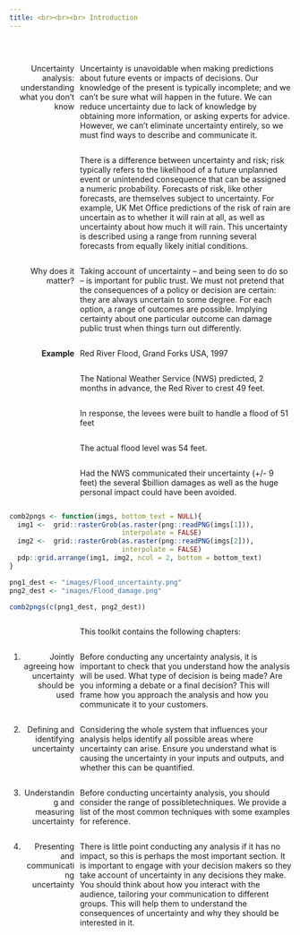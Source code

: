 ---
title: <br><br><br> Introduction
---


<style type="text/css">

#TOC {
margin-top: 100px;
}

.leftA{
float: left;
width: 100%;
font-weight: bold;
}

.rightA{
float:right;
width: 75%;
}

.leftB{
float: left;
width: 23%;
text-align: right;
}
</style>

<div style="clear: both;"></div>

<br>

<div class = "leftB">
Uncertainty analysis: understanding what you don't know
</div>

<div class = "rightA">
Uncertainty is unavoidable when making predictions about future events or impacts of decisions. Our knowledge of the present is typically  incomplete; and we can’t be sure what will happen in the future. We can reduce uncertainty due to lack of knowledge by obtaining more information, or asking experts for advice. However, we can’t eliminate uncertainty entirely, so we must find ways to describe and communicate it.
</div>

<div class = "rightA">
There is a difference between uncertainty and risk; risk typically refers to the likelihood of a future unplanned event or unintended consequence that can be assigned a numeric probability. Forecasts of risk, like other forecasts, are themselves subject to uncertainty. For example, UK Met Office predictions of the risk of rain are uncertain as to whether it will rain at all, as well as uncertainty about how much it will rain. This uncertainty is described using a range from running several forecasts from equally likely initial conditions.
</div>

<div class = "rightA">
Taking account of uncertainty – and being seen to do so – is important for public trust. We must not pretend that the consequences of a policy or decision are certain: they are always uncertain to some degree. For each option, a range of outcomes are possible. Implying certainty about one particular outcome can damage public trust when things turn out differently.
</div>


<div class = "leftB">
Why does it matter?
</div>

<div class = "rightA">
Red River Flood, Grand Forks USA, 1997
</div>

<div class = "leftB">
<b>Example</b>
</div>

<div class = "rightA">
The National Weather Service (NWS) predicted, 2 months in advance, the Red River to crest 49 feet.
</div>

<div class = "rightA">
In response, the levees were built to handle a flood of 51 feet
</div>

<div class = "rightA">
The actual flood level was 54 feet.
</div>

<div class = "rightA">
Had the NWS communicated their uncertainty (+/- 9 feet) the several $billion damages as well as the huge personal impact could have been avoided.
</div>

<div style="clear: both;"></div>

```{r fig.align="center", echo=FALSE}

comb2pngs <- function(imgs, bottom_text = NULL){
  img1 <-  grid::rasterGrob(as.raster(png::readPNG(imgs[1])),
                            interpolate = FALSE)
  img2 <-  grid::rasterGrob(as.raster(png::readPNG(imgs[2])),
                            interpolate = FALSE)
  pdp::grid.arrange(img1, img2, ncol = 2, bottom = bottom_text)
}

png1_dest <- "images/Flood_uncertainty.png"
png2_dest <- "images/Flood_damage.png"

comb2pngs(c(png1_dest, png2_dest))


```


<div class = "rightA">
This toolkit contains the following chapters:
</div>

<div class = "rightA">
Before conducting any uncertainty analysis, it is important to check that you understand how the analysis will be used. What type of decision is being made? Are you informing a debate or a final decision? This will frame how you approach the analysis and how you communicate it to your customers. 
</div>

<div class = "leftB">
1. Jointly agreeing how uncertainty should be used
</div>

<div class = "rightA">
Considering the whole system that influences your analysis helps identify all possible areas where uncertainty can arise. Ensure you understand what is causing the uncertainty in your inputs and outputs, and whether this can be quantified.
</div>

<div class = "leftB">
2. Defining and identifying uncertainty
</div>

<div class = "rightA">
Before conducting uncertainty analysis, you should consider the range of possibletechniques. We provide a list of the most common techniques with some examples for reference.
</div>

<div class = "leftB">
3. Understanding and measuring uncertainty
</div>

<div class = "rightA">
There is little point conducting any analysis if it has no impact, so this is perhaps the most important section. It is important to engage with your decision makers so they take account of uncertainty in any decisions they make. You should think about how you interact with the audience, tailoring your communication to different groups. This will help them to understand the consequences of uncertainty and why they should be interested in it.
</div>

<div class = "leftB">
4. Presenting and communicating uncertainty
</div>







